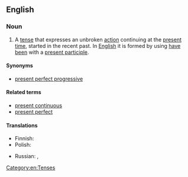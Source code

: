 ==English==
{{wikipedia|present perfect progressive}}

===Noun===
{{en-noun|-}}
{{examples-right|sense=grammar|examples=I '''have been working''' in this bank all my life.}}

# {{lb|en|grammar}} A [[tense]] that expresses an unbroken [[action]] continuing at the [[present]] [[time]], started in the recent past. In [[English]] it is formed by using [[have]] [[been]] with a [[present participle]].

====Synonyms====
* [[present perfect progressive]]

====Related terms====
* [[present continuous]]
* [[present perfect]]

====Translations====
{{trans-top|tense that expresses an unbroken action continuing at the present time}}
* Finnish: {{t|fi|kestoperfekti}}
* Polish: {{t|pl|czas teraźniejszy dokonany ciągły|m}}
{{trans-mid}}
* Russian: {{t|ru|настоя́щее соверше́нное непреры́вное вре́мя|n}}, {{t|ru|настоя́щее соверше́нное продо́лженное вре́мя|n}}
{{trans-bottom}}

[[Category:en:Tenses]]